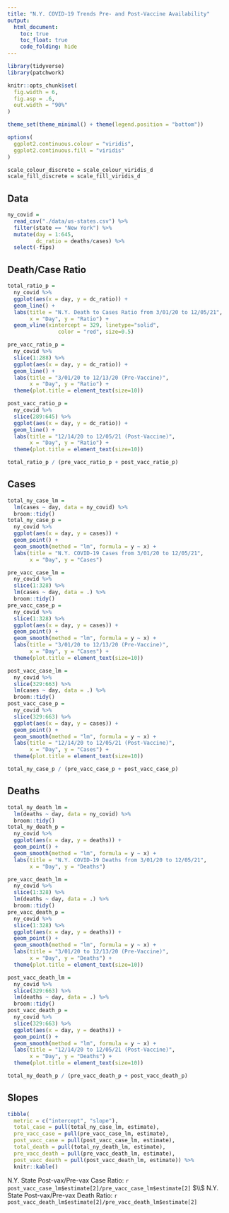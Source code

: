 ```yaml
---
title: "N.Y. COVID-19 Trends Pre- and Post-Vaccine Availability"
output: 
  html_document:
    toc: true
    toc_float: true
    code_folding: hide
---
```


```r
library(tidyverse)
library(patchwork)

knitr::opts_chunk$set(
  fig.width = 6,
  fig.asp = .6,
  out.width = "90%"
)

theme_set(theme_minimal() + theme(legend.position = "bottom"))

options(
  ggplot2.continuous.colour = "viridis",
  ggplot2.continuous.fill = "viridis"
)

scale_colour_discrete = scale_colour_viridis_d
scale_fill_discrete = scale_fill_viridis_d
```

## Data

```r
ny_covid = 
  read_csv("./data/us-states.csv") %>% 
  filter(state == "New York") %>% 
  mutate(day = 1:645,
         dc_ratio = deaths/cases) %>% 
  select(-fips)
```

## Death/Case Ratio

```r
total_ratio_p = 
  ny_covid %>% 
  ggplot(aes(x = day, y = dc_ratio)) +
  geom_line() +
  labs(title = "N.Y. Death to Cases Ratio from 3/01/20 to 12/05/21",
       x = "Day", y = "Ratio") +
  geom_vline(xintercept = 329, linetype="solid", 
                color = "red", size=0.5)

pre_vacc_ratio_p = 
  ny_covid %>% 
  slice(1:288) %>% 
  ggplot(aes(x = day, y = dc_ratio)) +
  geom_line() +
  labs(title = "3/01/20 to 12/13/20 (Pre-Vaccine)",
       x = "Day", y = "Ratio") +
  theme(plot.title = element_text(size=10))

post_vacc_ratio_p = 
  ny_covid %>% 
  slice(289:645) %>% 
  ggplot(aes(x = day, y = dc_ratio)) +
  geom_line() +
  labs(title = "12/14/20 to 12/05/21 (Post-Vaccine)",
       x = "Day", y = "Ratio") +
  theme(plot.title = element_text(size=10))

total_ratio_p / (pre_vacc_ratio_p + post_vacc_ratio_p)
```

## Cases

```r
total_ny_case_lm = 
  lm(cases ~ day, data = ny_covid) %>% 
  broom::tidy()
total_ny_case_p = 
  ny_covid %>% 
  ggplot(aes(x = day, y = cases)) +
  geom_point() +
  geom_smooth(method = "lm", formula = y ~ x) +
  labs(title = "N.Y. COVID-19 Cases from 3/01/20 to 12/05/21",
       x = "Day", y = "Cases")

pre_vacc_case_lm = 
  ny_covid %>% 
  slice(1:328) %>% 
  lm(cases ~ day, data = .) %>% 
  broom::tidy()
pre_vacc_case_p = 
  ny_covid %>% 
  slice(1:328) %>% 
  ggplot(aes(x = day, y = cases)) +
  geom_point() +
  geom_smooth(method = "lm", formula = y ~ x) +
  labs(title = "3/01/20 to 12/13/20 (Pre-Vaccine)",
       x = "Day", y = "Cases") +
  theme(plot.title = element_text(size=10))

post_vacc_case_lm = 
  ny_covid %>% 
  slice(329:663) %>% 
  lm(cases ~ day, data = .) %>% 
  broom::tidy()
post_vacc_case_p = 
  ny_covid %>% 
  slice(329:663) %>%
  ggplot(aes(x = day, y = cases)) +
  geom_point() +
  geom_smooth(method = "lm", formula = y ~ x) +
  labs(title = "12/14/20 to 12/05/21 (Post-Vaccine)",
       x = "Day", y = "Cases") +
  theme(plot.title = element_text(size=10))

total_ny_case_p / (pre_vacc_case_p + post_vacc_case_p)
```

## Deaths

```r
total_ny_death_lm = 
  lm(deaths ~ day, data = ny_covid) %>% 
  broom::tidy()
total_ny_death_p = 
  ny_covid %>% 
  ggplot(aes(x = day, y = deaths)) +
  geom_point() +
  geom_smooth(method = "lm", formula = y ~ x) +
  labs(title = "N.Y. COVID-19 Deaths from 3/01/20 to 12/05/21",
       x = "Day", y = "Deaths")

pre_vacc_death_lm = 
  ny_covid %>% 
  slice(1:328) %>% 
  lm(deaths ~ day, data = .) %>% 
  broom::tidy()
pre_vacc_death_p = 
  ny_covid %>% 
  slice(1:328) %>% 
  ggplot(aes(x = day, y = deaths)) +
  geom_point() +
  geom_smooth(method = "lm", formula = y ~ x) +
  labs(title = "3/01/20 to 12/13/20 (Pre-Vaccine)",
       x = "Day", y = "Deaths") +
  theme(plot.title = element_text(size=10))

post_vacc_death_lm = 
  ny_covid %>% 
  slice(329:663) %>% 
  lm(deaths ~ day, data = .) %>% 
  broom::tidy()
post_vacc_death_p = 
  ny_covid %>% 
  slice(329:663) %>% 
  ggplot(aes(x = day, y = deaths)) +
  geom_point() +
  geom_smooth(method = "lm", formula = y ~ x) +
  labs(title = "12/14/20 to 12/05/21 (Post-Vaccine)",
       x = "Day", y = "Deaths") +
  theme(plot.title = element_text(size=10))

total_ny_death_p / (pre_vacc_death_p + post_vacc_death_p)
```

## Slopes

```r
tibble(
  metric = c("intercept", "slope"),
  total_case = pull(total_ny_case_lm, estimate),
  pre_vacc_case = pull(pre_vacc_case_lm, estimate),
  post_vacc_case = pull(post_vacc_case_lm, estimate),
  total_death = pull(total_ny_death_lm, estimate),
  pre_vacc_death = pull(pre_vacc_death_lm, estimate),
  post_vacc_death = pull(post_vacc_death_lm, estimate)) %>% 
  knitr::kable()

```

N.Y. State Post-vax/Pre-vax Case Ratio: `r post_vacc_case_lm$estimate[2]/pre_vacc_case_lm$estimate[2]` $\\$
N.Y. State Post-vax/Pre-vax Death Ratio: `r post_vacc_death_lm$estimate[2]/pre_vacc_death_lm$estimate[2]`
